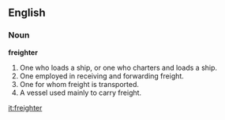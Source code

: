==English==

===Noun===

'''freighter'''

#One who loads a ship, or one who charters and loads a ship.
#One employed in receiving and forwarding freight.
#One for whom freight is transported.
#A vessel used mainly to carry freight.

[[it:freighter]]